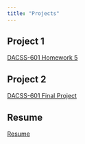 ```yaml
---
title: "Projects"
---
```


## Project 1

<a href="files/MicheleCarlin_hw5.html" target="_blank">DACSS-601 Homework 5</a>

## Project 2

[DACSS-601 Final Project](Project2/MicheleCarlin_FinalProject.html)

## Resume

<a href="files/Resume.pdf" target="_blank">Resume</a>
